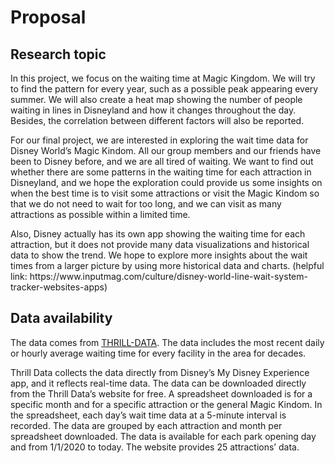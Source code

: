 # Proposal

## Research topic

In this project, we focus on the waiting time at Magic Kingdom. We will try to find the pattern for every year, such as a possible peak appearing every summer. We will also create a heat map showing the number of people waiting in lines in Disneyland and how it changes throughout the day. Besides, the correlation between different factors will also be reported.

For our final project, we are interested in exploring the wait time data for Disney World's Magic Kindom. All our group members and our friends have been to Disney before, and we are all tired of waiting. We want to find out whether there are some patterns in the waiting time for each attraction in Disneyland, and we hope the exploration could provide us some insights on when the best time is to visit some attractions or visit the Magic Kindom so that we do not need to wait for too long, and we can visit as many attractions as possible within a limited time. 

Also, Disney actually has its own app showing the waiting time for each attraction, but it does not provide many data visualizations and historical data to show the trend. We hope to explore more insights about the wait times from a larger picture by using more historical data and charts. 
(helpful link: https://www.inputmag.com/culture/disney-world-line-wait-system-tracker-websites-apps)

## Data availability

The data comes from [THRILL-DATA](https://www.thrill-data.com/waits/chain/dlr/). The data includes the most recent daily or hourly average waiting time for every facility in the area for decades.

Thrill Data collects the data directly from Disney's My Disney Experience app, and it reflects real-time data.
The data can be downloaded directly from the Thrill Data's website for free. A spreadsheet downloaded is for a specific month and for a specific attraction or the general Magic Kindom. In the spreadsheet, each day's wait time data at a 5-minute interval is recorded. The data are grouped by each attraction and month per spreadsheet downloaded. The data is available for each park opening day and from 1/1/2020 to today. The website provides 25 attractions' data. 
